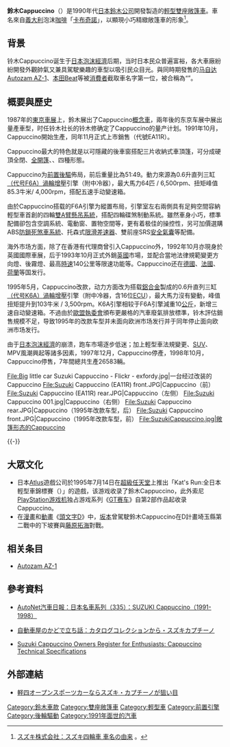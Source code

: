{{Infobox Automobile
| image          = [[File:1992-1997_Suzuki_Cappuccino_convertible_(2011-04-28)_01.jpg|250px]]<br />[[File:1992-1997_Suzuki_Cappuccino_convertible_(2011-04-28)_02.jpg|250px]]
| name           = 鈴木Cappuccino
| aka            = 
| manufacturer   = [[鈴木公司|鈴木公司]]
| parent_company = 
| production     = 1991年10月-1997年10月
| predecessor    = 
| successor      = 
| class          = [[輕型車|輕型車]]
| layout         = [[前置後驅|前置後驅]]
| platform       = 
| body_style     = [[雙座敞篷車|雙座敞篷車]]
| engine         = 0.6升直列三缸[[鈴木F族引擎#F6A型（DOHC_4汽門渦輪增壓附中冷器）|（代号F6A）]][[渦輪增壓器|渦輪增壓]]引擎（附中冷器）<br>0.6升直列三缸[[鈴木K族引擎#K6A型|（代号K6A）]][[渦輪增壓器|渦輪增壓]]引擎（附中冷器）
| transmission   = 3速自動变速箱、5速手动变速箱
| wheelbase      = 2,060mm
| length         = 3,295mm
| width          = 1,395mm
| height         = 1,185mm
| weight         = 700kg
| ftrack         = 
| rtrack         = 
| fuel_economy   = 
| fuel_capacity  = 
| related        = 
| similar        = [[Autozam_AZ-1|Autozam AZ-1]]、[[本田Beat|本田Beat]]
| designer       = 
}}

'''鈴木Cappuccino'''（{{lang-ja|スズキ・カプチーノ}}）是1990年代[[日本|日本]][[鈴木公司|鈴木公司]]開發製造的[[輕型車|輕型]][[雙座敞篷車|雙座敞篷車]]。車名來自[[義大利|義大利]]泡沫[[咖啡|咖啡]]「[[卡布奇諾|卡布奇諾]]」，以顯現小巧精緻敞篷車的形象<ref>{{ja}}[http://www.suzuki.co.jp/about/faq/dom4_name.html スズキ株式会社：スズキ四輪車 車名の由来] {{Wayback|url=http://www.suzuki.co.jp/about/faq/dom4_name.html |date=20201116153346 }}。</ref>。

== 背景 ==
铃木Cappuccino诞生于[[日本泡沫经济|日本泡沫經濟]]后期，当时日本民众普遍富裕，各大車廠紛紛開發外觀帥氣又兼具駕駛樂趣的車型以吸引民众目光。與同時期發售的[[Autozam_AZ-1|马自达Autozam AZ-1]]、[[本田Beat|本田Beat]]等被[[消費者|消費者]]截取車名字第一位，被合稱為“{{lang|ja|平成ABCトリオ}}”。

== 概要與歷史 ==
1987年的[[東京車展|東京車展]]上，鈴木展出了Cappuccino[[概念車|概念車]]，兩年後的东京车展中展出量產車型，时任铃木社长的铃木修确定了Cappuccino的量产计划。1991年10月，Cappuccino開始生產，同年11月正式上市銷售（代號EA11R）。

Cappuccino最大的特色就是以可隱藏的後車窗搭配三片收納式車頂篷，可分成硬頂全閉、[[敞篷車|全開篷]]、{{link-en|半開篷車|Targa top|半開篷}}、{{link-en|T字形車頂|T-top}}四種形態。

Cappuccino为[[前置後驅|前置後驅]]佈局，前后重量比為51:49。動力來源為0.6升直列三缸[[鈴木F族引擎#F6A型（DOHC_4汽門渦輪增壓附中冷器）|（代号F6A）]][[渦輪增壓器|渦輪增壓]]引擎（附中冷器），最大馬力64匹 / 6,500rpm、扭矩峰值85.3牛米/ 4,000rpm，搭配五速手动變速箱。

由於Cappuccino搭载的F6A引擎为縱置布局，引擎室左右兩側具有足夠空間容納輕型車首創的四輪[[雙橫臂懸架|雙A臂懸吊系統]]，搭配四輪碟煞制動系統。雖然車身小巧，標準配備卻包含空調系統、電動窗、置物空間等，更有着极佳的操控性，另可加價選購ABS[[防鎖死煞車系統|防鎖死煞車系統]]、托森式[[限滑差速器|限滑差速器]]、雙前座SRS[[安全氣囊|安全氣囊]]等配備。

海外市场方面，除了在香港有代理商曾引入Cappuccino外，1992年10月亦現身於英國國際車展，后于1993年10月正式外銷[[英國|英國]]市場，並配合當地法律規範變更方向燈、後霧燈、最高[[時速|時速]]140公里等限速功能等。Cappuccino还在[[德國|德國]]、[[法國|法國]]、[[荷蘭|荷蘭]]等国发行。

1995年5月，Cappuccino改款，动力方面改为搭载[[鋁合金|鋁合金]]製成的0.6升直列三缸[[鈴木K族引擎#K6A型|（代号K6A）]][[渦輪增壓器|渦輪增壓]]引擎（附中冷器，含16位[[发动机控制器|ECU]]），最大馬力沒有變動，峰值扭矩提升到103牛米 / 3,500rpm。K6A引擎相较于F6A引擎減重10[[公斤|公斤]]，新增三速自动變速箱。不過由於[[欧洲联盟委员会|歐盟執委會]]頒布更嚴格的汽車廢氣排放標準，铃木評估銷售規模不足，导致1995年的改款车型并未面向欧洲市场发行并于同年停止面向欧洲市场发行。

由于[[日本泡沫经济|日本泡沫經濟]]的崩溃，跑车市場逐步低迷；加上輕型車法規變更、[[运动型多用途车|SUV]]、MPV風潮興起等諸多因素，1997年12月，Cappuccino停產，1998年10月，Cappuccino停售，7年間總共生產26583輛。

<gallery>
File:Big little car Suzuki Cappuccino - Flickr - exfordy.jpg|一台经过改装的Cappuccino
File:Suzuki Cappuccino (EA11R) front.JPG|Cappuccino（前）
File:Suzuki Cappuccino (EA11R) rear.JPG|Cappuccino（左侧）
File:Suzuki Cappuccino 001.jpg|Cappuccino（右侧）
File:Suzuki Cappuccino rear.JPG|Cappuccino（1995年改款车型，后）
File:Suzuki Cappuccino front.JPG|Cappuccino（1995年改款车型，前）
File:SuzukiCappuccino.jpg|敞篷形态的Cappuccino
</gallery>
{{-}}

== 大眾文化 ==
* 日本[[Atlus|Atlus]]遊戲公司於1995年7月14日在[[超級任天堂|超級任天堂]]上推出「Kat's Run:全日本輕型車錦標賽（{{lang|ja|キャッツ・ラン 全日本Kカー選手権}}）」的遊戲，该游戏收录了鈴木Cappuccino，此外索尼[[PlayStation_(遊戲機)|PlayStation游戏机]]独占游戏系列《[[跑車浪漫旅系列|GT赛车]]》自第2部作品起收录Cappuccino。
* 在[[漫畫|漫畫]]和[[動畫|動畫]]《[[頭文字D|頭文字D]]》中，[[頭文字D角色列表#定峰北埼玉賽車聯盟|坂本]]曾駕駛鈴木Cappuccino在D計畫埼玉縣第二戰中的下坡賽與[[藤原拓海|藤原拓海]]對戰。

== 相关条目 ==
{{Commonscat|Suzuki Cappuccino|スズキ・カプチーノ}}
* [[Autozam_AZ-1|Autozam AZ-1]]

== 參考資料 ==
* [http://mobile.autonet.com.tw/cgi-bin/file_view.cgi?b4060376140624 AutoNet汽車日報：日本名車系列（335）：SUZUKI Cappuccino（1991-1998）] {{Wayback|url=http://mobile.autonet.com.tw/cgi-bin/file_view.cgi?b4060376140624 |date=20151008052136 }}
* {{ja}}[https://web.archive.org/web/20150624060737/http://kalel760.blog.eonet.jp/kentaro/2015/05/post-e87c.html 自動車屋のかどで立ち話：カタログコレクションから・スズキカプチーノ]
* {{en}}[http://www.suzuki-cappuccino.com/a_information/a_cappuccino/tech_spec.php Suzuki Cappuccino Owners Register for Enthusiasts: Cappuccino Technical Specifications] {{Wayback|url=http://www.suzuki-cappuccino.com/a_information/a_cappuccino/tech_spec.php |date=20200219210607 }}
{{reflist}}

== 外部連結 ==
* {{ja}}[http://sport-car.akakagemaru.info/car-suzuki/post-7503/ 軽四オープンスポーツカーならスズキ・カプチーノが狙い目] {{Wayback|url=http://sport-car.akakagemaru.info/car-suzuki/post-7503/ |date=20160812072650 }}

{{Suzuki timeline 1990 to 2020}}

[[Category:鈴木車款|Category:鈴木車款]]
[[Category:雙座敞篷車|Category:雙座敞篷車]]
[[Category:輕型車|Category:輕型車]]
[[Category:前置引擎|Category:前置引擎]]
[[Category:後輪驅動|Category:後輪驅動]]
[[Category:1991年面世的汽車|Category:1991年面世的汽車]]
